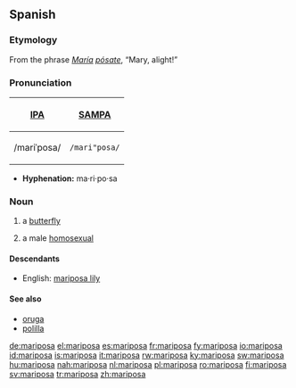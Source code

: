 ==Spanish==

===Etymology===
From the phrase ''[[María]] [[posar|pósa]]te'', “Mary, alight!”

===Pronunciation===
{| border=1 cellpadding=5
! [[w:International Phonetic Alphabet|IPA]] !! [[w:SAMPA|SAMPA]]
|-
| /mariˈposa/ || <tt>/mari"posa/</tt>
|}

*'''Hyphenation:''' ma·ri·po·sa

===Noun===
{{es-noun-f}}

# a [[butterfly]]
# {{slang|lang=es}} a male [[homosexual]]

====Descendants====
*English: [[mariposa lily]]

====See also====
*[[oruga]] {{f}}
*[[polilla]] {{f}}

[[de:mariposa]]
[[el:mariposa]]
[[es:mariposa]]
[[fr:mariposa]]
[[fy:mariposa]]
[[io:mariposa]]
[[id:mariposa]]
[[is:mariposa]]
[[it:mariposa]]
[[rw:mariposa]]
[[ky:mariposa]]
[[sw:mariposa]]
[[hu:mariposa]]
[[nah:mariposa]]
[[nl:mariposa]]
[[pl:mariposa]]
[[ro:mariposa]]
[[fi:mariposa]]
[[sv:mariposa]]
[[tr:mariposa]]
[[zh:mariposa]]